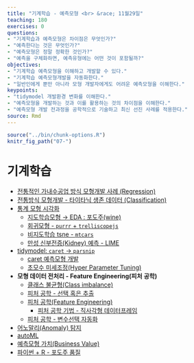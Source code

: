 ```yaml
---
title: "기계학습 - 예측모형 <br> &race; 11월29일"
teaching: 180
exercises: 0
questions:
- "기계학습과 예측모형은 차이점은 무엇인가?"
- "예측한다는 것은 무엇인가?"
- "예측모형은 정말 정확한 것인가?"
- "예측을 구체화하면, 예측유형에는 어떤 것이 포함될까?"
objectives:
- "기계학습 예측모형을 이해하고 개발할 수 있다."
- "기계학습 예측모형개발을 자동화한다."
- "일반인에게 뿐만 아니라 모형 개발자에게도 어려운 예측모형을 이해한다."
keypoints:
- "tidymodel 개발환경 변화를 이해한다."
- "예측모형을 개발하는 것과 이를 활용하는 것의 차이점을 이해한다."
- "예측모형 개발 전과정을 공학적으로 기술하고 최신 선진 사례를 적용한다."
source: Rmd
---
```


```r
source("../bin/chunk-options.R")
knitr_fig_path("07-")
```

# 기계학습


- [전통적인 가내수공업 방식 모형개발 사례 (Regression)](https://statkclee.github.io/ml/ml-modeling-basic.html)
- [전통방식 모형개발 - 타이타닉 생존 데이터 (Classification)](https://statkclee.github.io/ml/ml-modeling-titanic.html)
- [통계 모형 시각화](https://statkclee.github.io/statistics/stat-model-visualization.html)
    - [지도학습모형 &rarr; EDA : 포도주(wine)](https://statkclee.github.io/model/model-eda-wine.html)
    - [회귀모형 - `purrr` + `trelliscopejs`](https://statkclee.github.io/model/model_purrr_trelliscopejs.html)
    - [비지도학습 tsne - `mtcars`](https://statkclee.github.io/model/model_tsne_mtcars.html)
    - [만성 신부전증(Kidney) 예측 - LIME](https://statkclee.github.io/model/model_kidney-lime.html)
- [tidymodel: `caret` &rarr; `parsnip`](https://statkclee.github.io/model/tidyverse-model.html)
    - [caret 예측모형 개발](https://statkclee.github.io/model/model-caret-build.html)
    - [초모수 미세조정(Hyper Parameter Tuning)](https://statkclee.github.io/model/model-hyper-parameter.html)
- **모형 데이터 전처리 - Feature Engineering(피처 공학)**
    - [클래스 불균형(Class imbalance)](https://statkclee.github.io/model/model-class-imbalance.html)
    - [피처 공학 - 선택 혹은 추출](https://statkclee.github.io/model/model-feature-engineering-selection.html)
    - [피처 공학(Feature Engineering)](https://statkclee.github.io/model/model-feature-engineering.html)
        - [피처 공학 기법 - 직사각형 데이터프레임](https://statkclee.github.io/model/model-feature-engineering-tech.html)
    - [피처 공학 - 변수선택 자동화](https://statkclee.github.io/model/model-feature-engineering-automation.html)
- [어노말리(Anomaly) 탐지](https://statkclee.github.io/model/model-anomaly.html)    
- [autoML](https://statkclee.github.io/model/model-recipe-h2o-automl.html)
- [예측모형 가치(Business Value)](https://statkclee.github.io/model/model-business-value.html)
- [파이썬 + R - 포도주 품질](https://statkclee.github.io/model/model-python-wine.html)


